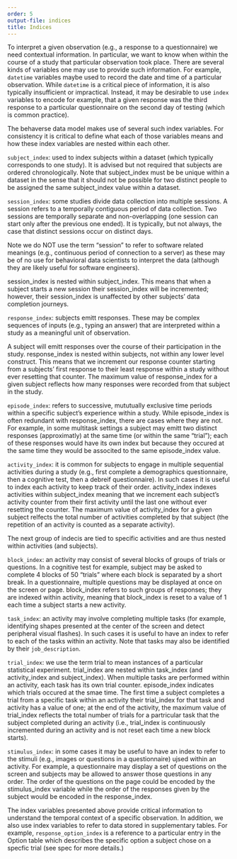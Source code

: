 ```yaml
---
order: 5
output-file: indices
title: Indices
---
```


To interpret a given observation (e.g., a response to a questionnaire) we need contextual information. In particular, we want to know when within the course of a study that particular observation took place. There are several kinds of variables one may use to provide such information. For example, `datetime` variables maybe used to record the date and time of a particular observation. While `datetime` is a critical piece of information, it is also typically insufficient or impractical. Instead, it may be desirable to use `index` variables to encode for example, that a given response was the third response to a particular questionnaire on the second day of testing (which is common practice). 

The behaverse data model makes use of several such index variables. For consistency it is critical to define what each of those variables means and how these index variables are nested within each other.



`subject_index`: used to index subjects within a dataset (which typically corresponds to one study). It is advised but not required that subjects are ordered chronologically. Note that subject_index must be be unique within a dataset in the sense that it should not be possible for two distinct people to be assigned the same subject_index value within a dataset.


`session_index`: some studies divide data collection into multiple sessions. A session refers to a temporally contiguous period of data collection. Two sessions are temporally separate and non-overlapping (one session can start only after the previous one ended). It is typically, but not always, the case that distinct sessions occur on distinct days.

Note we do NOT use the term "session" to refer to software related meanings (e.g., continuous period of connection to a server) as these may be of no use for behavioral data scientists to interpret the data (although they are likely useful for software engineers).

session_index is nested within subject_index. This means that when a subject starts a new session their session_index will be incremented; however, their session_index is unaffected by other subjects' data completion journeys. 


`response_index`: subjects emitt responses. These may be complex sequences of inputs (e.g., typing an answer) that are interpreted within a study as a meaningful unit of observation. 

A subject will emitt responses over the course of their participation in the study. response_index is nested within subjects, not within any lower level construct. This means that we increment our response counter starting from a subjects' first response to their least response within a study without ever resetting that counter. The maximum value of response_index for a given subject reflects how many responses were recorded from that subject in the study.


`episode_index`: refers to successive, mututually exclusive time periods within a specific subject's experience within a study. 
While episode_index is often redundant with response_index, there are cases where they are not. For example, in some multitask settings a subject may emitt two distinct responses (approximatly) at the same time (or within the same "trial"); each of these responses would have its own index but because they occured at the same time they would be associted to the same episode_index value. 




`activity_index`: it is common for subjects to engage in multiple sequential activities during a study (e.g., first complete a demographics questionnaire, then a cognitive test, then a debreif questionnaire). In such cases it is useful to index each activity to keep track of their order. activity_index indexes activities within subject_index meaning that we increment each subject's activity counter from their first activity until the last one without ever resetting the counter. The maximum value of activity_index for a given subject relfects the total number of activities completed by that subject (the repetition of an activity is counted as a separate activity). 



The next group of indecis are tied to specific activities and are thus nested within activities (and subjects).


`block_index`: an activity may consist of several blocks of groups of trials or questions. In a cognitive test for example, subject may be asked to complete 4 blocks of 50 "trials" where each block is separated by a short break. In a questionnaire, multiple questions may be displayed at once on the screen or page. block_index refers to such groups of responses; they are indexed within activity, meaning that block_index is reset to a value of 1 each time a subject starts a new activity.


`task_index`: an activity may involve completing multiple tasks (for example, identifying shapes presented at the center of the screen and detect peripheral visual flashes). In such cases it is useful to have an index to refer to each of the tasks within an activity. Note that tasks may also be identified by their `job_description`.


`trial_index`: we use the term trial to mean instances of a particular statistical experiment. trial_index are nested within task_index (and activity_index and subject_index). 
When multiple tasks are performed within an activity, each task has its own trial counter. episode_index indicates which trials occured at the smae time. 
The first time a subject completes a trial from a specific task within an activity their trial_index for that task and activity has a value of one; at the end of the activity, the maximum value of trial_index reflects the total number of trials for a partricular task that the subject completed during an activity (i.e., trial_index is continuously incremented during an activity and is not reset each time a new block starts). 



`stimulus_index`: in some cases it may be useful to have an index to refer to the stimuli (e.g., images or questions in a questionnaire) ujsed within an activity. For example, a questionnaire may display a set of questions on the screen and subjects may be allowed to answer those questions in any order. The order of the questions on the page could be encoded by the stimulus_index variable while the order of the responses given by the subject would be encoded in the response_index.



The index variables presented above provide critical information to understand the temporal context of a specific observation. In addition, we also use index variables to refer to data stored in supplementary tables. For example, `response_option_index` is a reference to a particular entry in the Option table which describes the specific option a subject chose on a specfic trial (see spec for more details.)



